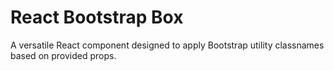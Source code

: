 
<Meta title="Introduction" />

# React Bootstrap Box

A versatile React component designed to apply Bootstrap utility classnames based on provided props.
